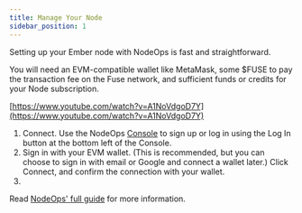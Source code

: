 ```yaml
---
title: Manage Your Node
sidebar_position: 1
---
```


Setting up your Ember node with NodeOps is fast and straightforward. 

You will need an EVM-compatible wallet like MetaMask, some $FUSE to pay the transaction fee on the Fuse network, and sufficient funds or credits for your Node subscription.

[https://www.youtube.com/watch?v=A1NoVdgoD7Y](https://www.youtube.com/watch?v=A1NoVdgoD7Y)

1. Connect. Use the NodeOps [Console](https://console.nodeops.network/) to sign up or log in using the Log In button at the bottom left of the Console.
2. Sign in with your EVM wallet. (This is recommended, but you can choose to sign in with email or Google and connect a wallet later.) Click Connect, and confirm the connection with your wallet.
3.

Read [NodeOps' full guide](https://docs.nodeops.network/Guides/Run-Protocol-Nodes/fuse) for more information.
